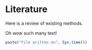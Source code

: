 # Literature

Here is a review of existing methods.

Oh wow such many text!

```r
paste("File written on", Sys.time())
```

